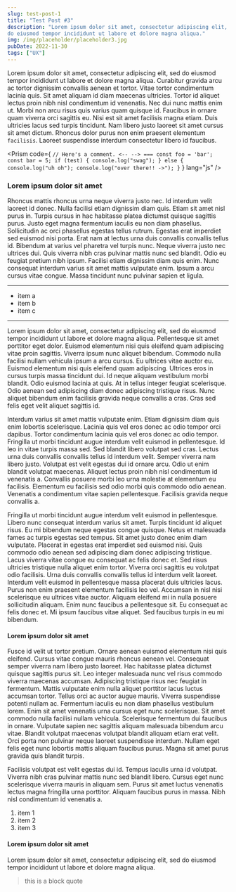 ```yaml
---
slug: test-post-1
title: "Test Post #3"
description: "Lorem ipsum dolor sit amet, consectetur adipiscing elit, sed 
do eiusmod tempor incididunt ut labore et dolore magna aliqua."
img: /img/placeholder/placeholder3.jpg
pubDate: 2022-11-30
tags: ["UX"]
---
```



Lorem ipsum dolor sit amet, consectetur adipiscing elit, sed do eiusmod tempor 
incididunt ut labore et dolore magna aliqua. Curabitur gravida arcu ac tortor 
dignissim convallis aenean et tortor. Vitae tortor condimentum lacinia quis. 
Sit amet aliquam id diam maecenas ultricies. Tortor id aliquet lectus proin nibh
 nisl condimentum id venenatis. Nec dui nunc mattis enim ut. Morbi non arcu 
risus quis varius quam quisque id. Faucibus in ornare quam viverra orci sagittis 
eu. Nisi est sit amet facilisis magna etiam. Duis ultricies lacus sed turpis 
tincidunt. Nam libero justo laoreet sit amet cursus sit amet dictum. Rhoncus 
dolor purus non enim praesent elementum `facilisis`. Laoreet suspendisse interdum 
consectetur libero id faucibus.

<Prism code={
`// Here's a comment. <-- --> ===
const foo = 'bar';
const bar = 5;
if (test) {
  console.log("swag");
} else {
  console.log("uh oh");
  console.log("over there!! ->");
}`
} 
lang="js" 
/>

### Lorem ipsum dolor sit amet

Rhoncus mattis rhoncus urna neque viverra justo nec. Id interdum velit laoreet 
id donec. Nulla facilisi etiam dignissim diam quis. Etiam sit amet nisl purus 
in. Turpis cursus in hac habitasse platea dictumst quisque sagittis purus. Justo
eget magna fermentum iaculis eu non diam phasellus. Sollicitudin ac orci 
phasellus egestas tellus rutrum. Egestas erat imperdiet sed euismod nisi porta. 
Erat nam at lectus urna duis convallis convallis tellus id. Bibendum at varius 
vel pharetra vel turpis nunc. Neque viverra justo nec ultrices dui. Quis viverra
nibh cras pulvinar mattis nunc sed blandit. Odio eu feugiat pretium nibh ipsum.
Facilisi etiam dignissim diam quis enim. Nunc consequat interdum varius sit amet
mattis vulputate enim. Ipsum a arcu cursus vitae congue. Massa tincidunt nunc
pulvinar sapien et ligula.

---

* item a
* item b
* item c

---

Lorem ipsum dolor sit amet, consectetur adipiscing elit, sed do eiusmod tempor 
incididunt ut labore et dolore magna aliqua. Pellentesque sit amet porttitor 
eget dolor. Euismod elementum nisi quis eleifend quam adipiscing vitae proin 
sagittis. Viverra ipsum nunc aliquet bibendum. Commodo nulla facilisi nullam 
vehicula ipsum a arcu cursus. Eu ultrices vitae auctor eu. Euismod elementum 
nisi quis eleifend quam adipiscing. Ultrices eros in cursus turpis massa 
tincidunt dui. Id neque aliquam vestibulum morbi blandit. Odio euismod lacinia 
at quis. At in tellus integer feugiat scelerisque. Odio aenean sed adipiscing 
diam donec adipiscing tristique risus. Nunc aliquet bibendum enim facilisis 
gravida neque convallis a cras. Cras sed felis eget velit aliquet sagittis id.

Interdum varius sit amet mattis vulputate enim. Etiam dignissim diam quis enim 
lobortis scelerisque. Lacinia quis vel eros donec ac odio tempor orci dapibus. 
Tortor condimentum lacinia quis vel eros donec ac odio tempor. Fringilla ut 
morbi tincidunt augue interdum velit euismod in pellentesque. Id leo in vitae 
turpis massa sed. Sed blandit libero volutpat sed cras. Lectus urna duis 
convallis convallis tellus id interdum velit. Semper viverra nam libero justo. 
Volutpat est velit egestas dui id ornare arcu. Odio ut enim blandit volutpat 
maecenas. Aliquet lectus proin nibh nisl condimentum id venenatis a. Convallis 
posuere morbi leo urna molestie at elementum eu facilisis. Elementum eu 
facilisis sed odio morbi quis commodo odio aenean. Venenatis a condimentum 
vitae sapien pellentesque. Facilisis gravida neque convallis a.

<NNImage
  src="/img/placeholder/placeholder4.jpg"
  alt="A placeholder image."
  caption="This is a placeholder image."
/>

Fringilla ut morbi tincidunt augue interdum velit euismod in pellentesque. 
Libero nunc consequat interdum varius sit amet. Turpis tincidunt id aliquet 
risus. Eu mi bibendum neque egestas congue quisque. Netus et malesuada fames ac 
turpis egestas sed tempus. Sit amet justo donec enim diam vulputate. Placerat in 
egestas erat imperdiet sed euismod nisi. Quis commodo odio aenean sed adipiscing 
diam donec adipiscing tristique. Lacus viverra vitae congue eu consequat ac 
felis donec et. Sed risus ultricies tristique nulla aliquet enim tortor. Viverra 
orci sagittis eu volutpat odio facilisis. Urna duis convallis convallis tellus 
id interdum velit laoreet. Interdum velit euismod in pellentesque massa placerat
duis ultricies lacus. Purus non enim praesent elementum facilisis leo vel. 
Accumsan in nisl nisi scelerisque eu ultrices vitae auctor. Aliquam eleifend mi
in nulla posuere sollicitudin aliquam. Enim nunc faucibus a pellentesque sit. 
Eu consequat ac felis donec et. Mi ipsum faucibus vitae aliquet. Sed faucibus 
turpis in eu mi bibendum.

#### Lorem ipsum dolor sit amet

Fusce id velit ut tortor pretium. Ornare aenean euismod elementum nisi quis 
eleifend. Cursus vitae congue mauris rhoncus aenean vel. Consequat semper 
viverra nam libero justo laoreet. Hac habitasse platea dictumst quisque sagittis
purus sit. Leo integer malesuada nunc vel risus commodo viverra maecenas
accumsan. Adipiscing tristique risus nec feugiat in fermentum. Mattis vulputate
enim nulla aliquet porttitor lacus luctus accumsan tortor. Tellus orci ac
auctor augue mauris. Viverra suspendisse potenti nullam ac. Fermentum iaculis
eu non diam phasellus vestibulum lorem. Enim sit amet venenatis urna cursus
eget nunc scelerisque. Sit amet commodo nulla facilisi nullam vehicula.
Scelerisque fermentum dui faucibus in ornare. Vulputate sapien nec sagittis
aliquam malesuada bibendum arcu vitae. Blandit volutpat maecenas volutpat
blandit aliquam etiam erat velit. Orci porta non pulvinar neque laoreet
suspendisse interdum. Nullam eget felis eget nunc lobortis mattis aliquam
faucibus purus. Magna sit amet purus gravida quis blandit turpis.

Facilisis volutpat est velit egestas dui id. Tempus iaculis urna id volutpat.
Viverra nibh cras pulvinar mattis nunc sed blandit libero. Cursus eget nunc
scelerisque viverra mauris in aliquam sem. Purus sit amet luctus venenatis
lectus magna fringilla urna porttitor. Aliquam faucibus purus in massa. Nibh
nisl condimentum id venenatis a. 

1. item 1
2. item 2
3. item 3

#### Lorem ipsum dolor sit amet

Lorem ipsum dolor sit amet, consectetur adipiscing elit, sed do eiusmod tempor 
incididunt ut labore et dolore magna aliqua.

> this is a block quote